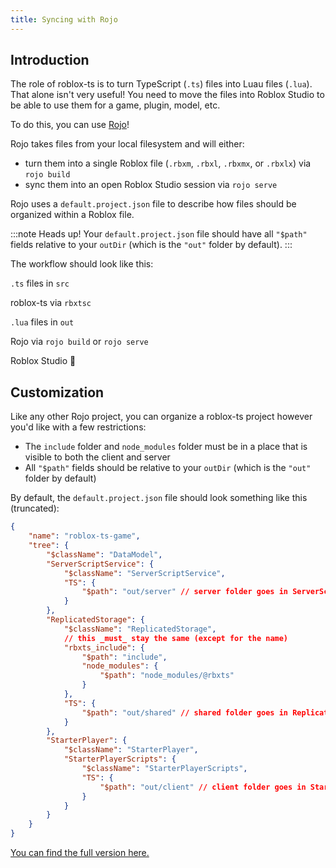 ```yaml
---
title: Syncing with Rojo
---
```


## Introduction

The role of roblox-ts is to turn TypeScript (`.ts`) files into Luau files (`.lua`). That alone isn't very useful! You need to move the files into Roblox Studio to be able to use them for a game, plugin, model, etc.

To do this, you can use [Rojo](https://rojo.space/)!

Rojo takes files from your local filesystem and will either:
- turn them into a single Roblox file (`.rbxm`, `.rbxl`, `.rbxmx`, or `.rbxlx`) via `rojo build`
- sync them into an open Roblox Studio session via `rojo serve`

Rojo uses a `default.project.json` file to describe how files should be organized within a Roblox file.

:::note Heads up!
Your `default.project.json` file should have all `"$path"` fields relative to your `outDir` (which is the `"out"` folder by default).
:::

The workflow should look like this:


<div style={{ fontSize: "20px" }}>

`.ts` files in `src`

<DownArrow />

roblox-ts via `rbxtsc`

<DownArrow />

`.lua` files in `out`

<DownArrow />

Rojo via `rojo build` or `rojo serve`

<DownArrow />

Roblox Studio :tada:

</div>

## Customization

Like any other Rojo project, you can organize a roblox-ts project however you'd like with a few restrictions:
- The `include` folder and `node_modules` folder must be in a place that is visible to both the client and server
- All `"$path"` fields should be relative to your `outDir` (which is the `"out"` folder by default)

By default, the `default.project.json` file should look something like this (truncated):
```json
{
	"name": "roblox-ts-game",
	"tree": {
		"$className": "DataModel",
		"ServerScriptService": {
			"$className": "ServerScriptService",
			"TS": {
				"$path": "out/server" // server folder goes in ServerScriptService.TS
			}
		},
		"ReplicatedStorage": {
			"$className": "ReplicatedStorage",
			// this _must_ stay the same (except for the name)
			"rbxts_include": {
				"$path": "include",
				"node_modules": {
					"$path": "node_modules/@rbxts"
				}
			},
			"TS": {
				"$path": "out/shared" // shared folder goes in ReplicatedStorage.TS
			}
		},
		"StarterPlayer": {
			"$className": "StarterPlayer",
			"StarterPlayerScripts": {
				"$className": "StarterPlayerScripts",
				"TS": {
					"$path": "out/client" // client folder goes in StarterPlayer.StarterPlayerScripts.TS
				}
			}
		}
	}
}
```

[You can find the full version here.](https://github.com/roblox-ts/roblox-ts/blob/master/templates/game/default.project.json)

